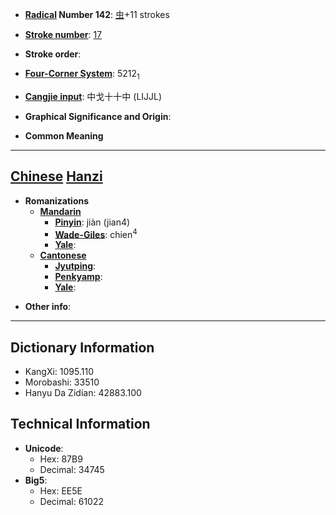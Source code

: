 * '''[[Wiktionary:Chinese radical index| Radical]] Number 142''': [[Wiktionary:Chinese radical index 虫|虫]]+11 strokes

* '''[[Wiktionary:Chinese total strokes index|Stroke number]]''': [[Wiktionary:Chinese total strokes index 17|17]]

* '''Stroke order''': 

* '''[[Wiktionary:Chinese four corner index|Four-Corner System]]''': 5212<sub>1</sub>

* '''[[Wiktionary:Chinese Cangjie index|Cangjie input]]''': 中戈十十中 (LIJJL)

* '''Graphical Significance and Origin''': 

* '''Common Meaning'''

----

== [[Chinese]] [[Hanzi]] ==

* '''Romanizations'''
** '''[[Mandarin]]'''
*** '''[[Pinyin]]''': jiàn (jian4)
*** '''[[Wade-Giles]]''': chien<sup>4</sup>
*** '''[[Yale]]''': 
** '''[[Cantonese]]'''
*** '''[[Jyutping]]''':
*** '''[[Penkyamp]]''': 
*** '''[[Yale]]''': 

* '''Other info''': 

----

== Dictionary Information ==

* KangXi: 1095.110
* Morobashi: 33510
* Hanyu Da Zidian: 42883.100

== Technical Information ==

* '''Unicode''':
** Hex: 87B9
** Decimal: 34745
* '''Big5''':
** Hex: EE5E
** Decimal: 61022